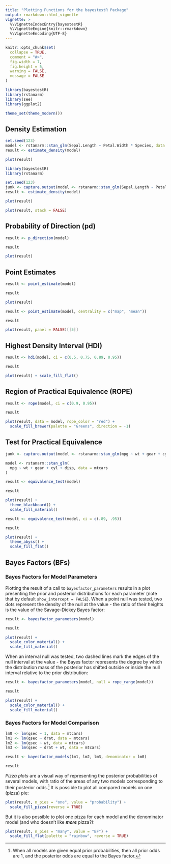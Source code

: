 ```yaml
---
title: "Plotting Functions for the bayestestR Package"
output: rmarkdown::html_vignette
vignette: >
  %\VignetteIndexEntry{bayestestR}
  %\VignetteEngine{knitr::rmarkdown}
  %\VignetteEncoding{UTF-8}
---
```


```r
knitr::opts_chunk$set(
  collapse = TRUE,
  comment = "#>",
  fig.width = 7, 
  fig.height = 5,
  warning = FALSE,
  message = FALSE
)
```

```r
library(bayestestR)
library(rstanarm)
library(see)
library(ggplot2)

theme_set(theme_modern())
```

## Density Estimation

```r
set.seed(123)
model <- rstanarm::stan_glm(Sepal.Length ~ Petal.Width * Species, data = iris)
result <- estimate_density(model)

plot(result)
```
```r
library(bayestestR)
library(rstanarm)

set.seed(123)
junk <- capture.output(model <- rstanarm::stan_glm(Sepal.Length ~ Petal.Width * Species, data = iris))
result <- estimate_density(model)

plot(result)
```

```r
plot(result, stack = FALSE)
```


## Probability of Direction (pd)

```r
result <- p_direction(model)

result

plot(result)
```


## Point Estimates

```r
result <- point_estimate(model)

result

plot(result)
```
```r
result <- point_estimate(model, centrality = c("map", "mean"))

result

plot(result, panel = FALSE)[[5]]
```


## Highest Density Interval (HDI)

```r
result <- hdi(model, ci = c(0.5, 0.75, 0.89, 0.95))

result

plot(result) + scale_fill_flat()
```


## Region of Practical Equivalence (ROPE)

```r
result <- rope(model, ci = c(0.9, 0.95))

result

plot(result, data = model, rope_color = "red") +
  scale_fill_brewer(palette = "Greens", direction = -1)
```

## Test for Practical Equivalence

```r
junk <- capture.output(model <- rstanarm::stan_glm(mpg ~ wt + gear + cyl + disp, data = mtcars))
```
```r
model <- rstanarm::stan_glm(
  mpg ~ wt + gear + cyl + disp, data = mtcars
)
``` 
```r
result <- equivalence_test(model)

result

plot(result) +
  theme_blackboard() +
  scale_fill_material()

result <- equivalence_test(model, ci = c(.89, .95))

result

plot(result) +
  theme_abyss() +
  scale_fill_flat()
```


## Bayes Factors (BFs)

### Bayes Factors for Model Parameters

Plotting the result of a call to `bayesfactor_parameters` results in a plot presenting the prior and posterior distributions for each parameter (note that by default `show_intercept = FALSE`). When a point null was tested, two dots represent the density of the null at the value - the ratio of their heights is the value of the Savage-Dickey Bayes factor:

```r
result <- bayesfactor_parameters(model)

result

plot(result) +
  scale_color_material() +
  scale_fill_material()
```

When an interval null was tested, two dashed lines mark the edges of the null interval at the value - the Bayes factor represents the degree by which the distribution mass of the posterior has shifted outside or inside the null interval relative to the prior distribution:

```r
result <- bayesfactor_parameters(model, null = rope_range(model))

result

plot(result) +
  scale_color_material() +
  scale_fill_material()
```

### Bayes Factors for Model Comparison

```r
lm0 <- lm(qsec ~ 1, data = mtcars)
lm1 <- lm(qsec ~ drat, data = mtcars)
lm2 <- lm(qsec ~ wt, data = mtcars)
lm3 <- lm(qsec ~ drat + wt, data = mtcars)

result <- bayesfactor_models(lm1, lm2, lm3, denominator = lm0)

result
```

*Pizza plots* are a visual way of representing the posterior probabilities of several models, with ratio of the areas of any two models corresponding to their posterior odds.^[When all models are given equal prior probabilities, then all prior odds are 1, and the posterior odds are equal to the Bayes factor.] It is possible to plot all compared models on one (pizza) pie:

```r
plot(result, n_pies = "one", value = "probability") +
  scale_fill_pizza(reverse = TRUE) 
```

But it is also possible to plot one pizza for each model and the denominator model (and who doesn't like ***more*** pizza?):

```r
plot(result, n_pies = "many", value = "BF") +
  scale_fill_flat(palette = "rainbow", reverse = TRUE)
```